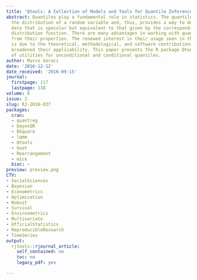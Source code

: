 ```yaml
---
title: 'Qtools: A Collection of Models and Tools for Quantile Inference'
abstract: Quantiles play a fundamental role in statistics. The quantile function defines
  the distribution of a random variable and, thus, provides a way to describe the
  data that is specular but equivalent to that given by the corresponding cumulative
  distribution function. There are many advantages in working with quantiles, starting
  from their properties. The renewed interest in their usage seen in the last years
  is due to the theoretical, methodological, and software contributions that have
  broadened their applicability. This paper presents the R package Qtools, a collection
  of utilities for unconditional and conditional quantiles.
author: Marco Geraci
date: '2016-12-12'
date_received: '2016-09-15'
journal:
  firstpage: 117
  lastpage: 138
volume: 8
issue: 2
slug: RJ-2016-037
packages:
  cran:
  - quantreg
  - bayesQR
  - BSquare
  - lqmm
  - Qtools
  - boot
  - Rearrangement
  - mice
  bioc: ~
preview: preview.png
CTV:
- SocialSciences
- Bayesian
- Econometrics
- Optimization
- Robust
- Survival
- Environmetrics
- Multivariate
- OfficialStatistics
- ReproducibleResearch
- TimeSeries
output:
  rjtools::rjournal_article:
    self_contained: no
    toc: no
    legacy_pdf: yes

---
```

